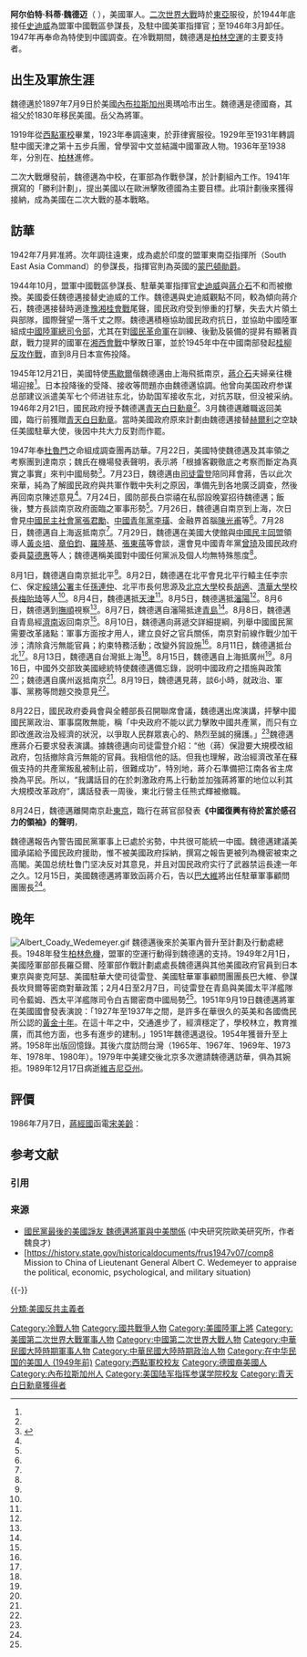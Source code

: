 {{軍人模板
|name=阿尔伯特·科蒂·魏德迈
|birth_date = {{birth date|1897|7|9}}
|birth_place={{US}}[[内布拉斯加州|内布拉斯加州]][[奥马哈_(内布拉斯加州)|奥马哈]]
|death_date= {{death date and age|1989|12|17|1897|7|9}}
|death_place={{US}}[[佛吉尼亚州|佛吉尼亚州]]{{link-en|貝爾沃堡市|Fort Belvoir}}
|placeofburial=[[阿灵顿国家公墓|阿灵顿国家公墓]]
|image=[[File:Albert_C._Wedemeyer.jpg|250px]]
|caption=
|nickname= 
|allegiance={{army|USA}}陆军
|serviceyears=1919年-1951年
|rank=[[File:US-O10_insignia.svg|35px]] [[上將|上將]] 
|commands=盟軍亞洲中國地區參謀長
|unit=
|battles=[[抗日战争|抗日战争]]<br>[[第二次世界大戰|第二次世界大戰]]
|awards=[[总统自由勋章|总统自由勋章]]<br>[[陆军杰出服役勋章_(美国)|陆军杰出服役勋章]]（3次）<br>[[青天白日勋章|青天白日勋章]]
|laterwork=作家
|portrayedby=
}} 
'''阿尔伯特·科蒂·魏德迈'''（{{lang-en|'''Albert Coady Wedemeyer'''}}  {{bd|1897年|7月9日|1989年|12月17日|catIdx=Wedemeyer, Albert}}），美國軍人。[[二次世界大戰|二次世界大戰]]時於[[東亞|東亞]]服役，於1944年底接任[[史迪威|史迪威]]為盟軍中國戰區參謀長，及駐中國美軍指揮官；至1946年3月卸任。1947年再奉命為特使到中國調查。在冷戰期間，魏德邁是[[柏林空運|柏林空運]]的主要支持者。

==出生及軍旅生涯==
魏德邁於1897年7月9日於美國[[內布拉斯加州|內布拉斯加州]]奧瑪哈市出生。魏德邁是德國裔，其祖父於1830年移民美國。岳父為{{tsl|en|Stanley Dunbar Embick}}將軍。

1919年從[[西點軍校|西點軍校]]畢業，1923年奉調遠東，於菲律賓服役。1929年至1931年轉調駐中國天津之第十五步兵團，曾學習中文並結識中國軍政人物。1936年至1938年，分別在{{tsl|de|Command and General Staff School|美國陸軍指揮與參謀作業學院}}、[[柏林|柏林]]{{tsl|de|Preußische Kriegsakademie|普魯士軍事學院}}進修。

二次大戰爆發前，魏德邁為中校，在軍部為作戰參謀，於計劃組內工作。1941年撰寫的「勝利計劃」，提出美國以在歐洲擊敗德國為主要目標。此項計劃後來獲得接納，成為美國在二次大戰的基本戰略。

==訪華==
{{main|中華民國與美國關係}}
1942年7月昇准將。次年調往遠東，成為處於印度的盟軍東南亞指揮所（South East Asia Command）的參謀長，指揮官則為英國的[[路易斯·蒙巴顿|蒙巴頓勛爵]]。

1944年10月，盟軍中國戰區參謀長、駐華美軍指揮官[[史迪威|史迪威]]與[[蔣介石|蔣介石]]不和而被撤換。美國委任魏德邁接替史迪威的工作。魏德邁與史迪威觀點不同，較為傾向蔣介石，魏德邁接替時適逢[[豫湘桂會戰|豫湘桂會戰]]尾聲，國民政府受到慘重的打擊，失去大片領土與部隊，國際聲望一落千丈之際。魏德邁積極協助國民政府抗日，並協助中國陸軍組成[[中國陸軍總司令部|中國陸軍總司令部]]，尤其在對[[國民革命軍|國民革命軍]]在訓練、後勤及裝備的提昇有顯著貢獻，戰力提昇的國軍在[[湘西會戰|湘西會戰]]中擊敗日軍，並於1945年中在中國南部發起[[桂柳反攻作戰|桂柳反攻作戰]]，直到8月日本宣佈投降。

1945年12月21日，美國特使[[馬歇爾|馬歇爾]]偕魏德邁由上海飛抵南京，[[蔣介石|蔣介石]]夫婦亲往機場迎接<ref name=民 />{{rp|7932}}。日本投降後的受降、接收等問題亦由魏德邁協調。他曾向美国政府参谋总部建议派遣美军七个师进驻东北，协助国军接收东北，对抗苏联，但没被采纳。1946年2月21日，國民政府授予魏德邁[[青天白日勳章|青天白日勳章]]<ref name=民/>{{rp|7991}}。3月魏德邁離職返回美國，臨行前獲贈[[青天白日勳章|青天白日勳章]]。當時美國政府原來計劃由魏德邁接替[[赫爾利|赫爾利]]之空缺任美國駐華大使，後因中共大力反對而作罷。

1947年奉[[杜魯門|杜魯門]]之命組成調查團再訪華。7月22日，美國特使魏德邁及其率領之考察團到達南京；魏氏在機場發表聲明，表示將「根據客觀徹底之考察而斷定為真實之事實」來判中國局勢<ref name="民">{{cite book |editors=李新總主編，[[中國社會科學院|中國社會科學院]]近代史研究所[[中華民國史|中華民國史]]研究室編，韓信夫、姜克夫主編 |title=《中華民國史大事記》 |location=[[北京|北京]] |publisher=[[中華書局|中華書局]] |date=2011年7月 }}</ref>{{rp|8387}}。7月23日，魏德邁由[[司徒雷登|司徒雷登]]陪同拜會蔣，告以此次來華，純為了解國民政府與共軍作戰中失利之原因，準備先到各地廣泛調查，然後再回南京陳述意見<ref name=民/>{{rp|8388}}。7月24日，國防部長白崇禧在私邸設晚宴招待魏德邁；飯後，雙方長談南京政府面臨之軍事形勢<ref name=民/>{{rp|8388}}。7月26日，魏德邁自南京到上海，次日會見[[中國民主社會黨|中國民主社會黨]][[張君勵|張君勵]]、[[中國青年黨|中國青年黨]][[李璜|李璜]]、金融界首腦[[陳光甫|陳光甫]]等<ref name=民/>{{rp|8389}}。7月28日，魏德邁自上海返抵南京<ref name=民/>{{rp|8390}}。7月29日，魏德邁在美國大使館與[[中國民主同盟|中國民主同盟]]領導人[[黃炎培|黃炎培]]、[[章伯鈞|章伯鈞]]、[[羅隆基|羅隆基]]、[[張東蓀|張東蓀]]等會談，還會見中國青年黨[[曾琦|曾琦]]及國民政府委員[[莫德惠|莫德惠]]等人；魏德邁稱美國對中國任何黨派及個人均無特殊態度<ref name=民/>{{rp|8390-8391}}。

8月1日，魏德邁自南京抵北平<ref name=民/>{{rp|8392}}。8月2日，魏德邁在北平會見北平行轅主任李宗仁、保定[[綏靖公署|綏靖公署]]主任[[孫連仲|孫連仲]]、北平市長何思源及[[北京大學|北京大學]]校長[[胡適|胡適]]、[[清華大學|清華大學]]校長[[梅貽琦|梅貽琦]]等人<ref name=民/>{{rp|8382}}。8月4日，魏德邁抵[[天津|天津]]<ref name=民/>{{rp|8393}}。8月5日，魏德邁抵[[瀋陽|瀋陽]]<ref name=民/>{{rp|8394}}。8月6日，魏德邁到[[撫順|撫順]]視察<ref name=民/>{{rp|8394}}。8月7日，魏德邁自瀋陽抵達[[青島|青島]]<ref name=民/>{{rp|8395}}。8月8日，魏德邁自青島經[[濟南|濟南]]返回南京<ref name=民/>{{rp|8395}}。8月10日，魏德邁向蔣遞交詳細提綱，列舉中國國民黨需要改革諸點：軍事方面按才用人，建立良好之官兵關係，南京對前線作戰少加干涉；清除貪污無能官員；約束特務活動；改變外貿設施<ref name=民/>{{rp|8395}}。8月11日，魏德邁抵台北<ref name=民/>{{rp|8395}}。8月13日，魏德邁自台灣抵上海<ref name=民/>{{rp|8396}}。8月15日，魏德邁自上海抵廣州<ref name=民/>{{rp|8397}}。8月16日，中國外交部致美國總統特使魏德邁備忘錄，説明中國政府之措施與政策<ref name=民/>{{rp|8397}}；魏德邁自廣州返抵南京<ref name=民/>{{rp|8398}}。8月19日，魏德邁見蔣，談6小時，就政治、軍事、黨務等問題交換意見<ref name=民/>{{rp|8399}}。

8月22日，國民政府委員會與全體部長召開聯席會議，魏德邁出席演講，抨擊中國國民黨政治、軍事腐敗無能，稱「中央政府不能以武力擊敗中國共產黨，而只有立即改進政治及經濟的狀況，以爭取人民群眾衷心的、熱烈至誠的擁護。」<ref name=民/>{{rp|8400}}魏德邁應蔣介石要求發表演講。據魏德邁向司徒雷登介紹：“他（蔣）保證要大規模改組政府，包括撤除貪污無能的官員。我相信他的話。但我也理解，政治經濟改革在蘇俄支持的共產黨叛亂被制止前，很難成功”，特別地，蔣介石準備把江南各省主席換為平民。所以，“我講話目的在於刺激政府馬上行動並加強蔣將軍的地位以利其大規模改革政府”，講話發表一周後，東北行營主任熊式輝被撤職。{{quote|'''事實上，魏德邁這段話原文完全沒有「中國共產黨」這個詞，原文是：「為了恢復及維持人民的信任，中央政府必須立即施行徹底的深遠的政治和經濟的改革。僅有保證不夠。應該知道共產主義（communism）不能被軍事力量消滅」（原話見下面《參考文件》之Mission to China of Lieutenant General Albert C. Wedemeyer to appraise the political, economic, psychological, and military situation）。'''}}

8月24日，魏德邁離開南京赴[[東京|東京]]，臨行在蔣官邸發表'''《中國復興有待於富於感召力的領袖》的聲明'''，{{quote|稱其來華所見是「麻木與怠惰」、「為了恢復及維持人民的信任，中央政府必須立即施行徹底的深遠的政治和經濟的改革」、'''「必須清除貪污無能的官吏，必須承認徒有軍事力量不能消滅共產主義」'''；中國急需的「能振奮人心的領導」，「道德的精神的復興」只能「來自中國內部」<ref name=民/>{{rp|8400}}。}}

魏德邁報告內警告國民黨軍事上已處於劣勢，中共很可能統一中國。魏德邁建議美國承諾給予國民政府援助，惟不被美國政府採納，撰寫之報告更被列為機密被束之高閣。美国总统杜鲁门坚决反对其意見，并且对国民政府实行了武器禁运長達一年之久。12月15日，美國魏德邁將軍致函蔣介石，告以[[巴大維|巴大維]]將出任駐華軍事顧問團團長<ref name=民/>{{rp|8470}}。

{{quotation|魏德邁報告中明確提到：

#'''中國共產黨人在戰時及戰後佔了一個大便宜，即他們對中國老百姓的命運置諸不顧。'''至於國民政府，儘管政府的力量薄弱，卻竭盡所能地保護自由中國區內的人民。中共軍隊或則對日軍進行騷擾，或則對國民政府進行攻擊，為所欲為，毫無顧忌，正像一群陰險豺狼，當中國這頭大象在拒敵受傷時，他們卻乘機來扯大象後腿<ref>魏德邁報告─程之行等譯，頁255</ref>
#正如我的長官馬歇爾將軍一樣，我也曾因史迪威的報告對中國先存偏見。但我所不同於史迪威及馬歇爾的，是我從經驗中得了教益，使我警覺到共產黨的威脅<ref>魏德邁報告 - 程之行等譯，頁256</ref>
#面對如許困難的中國政府，他（蔣介石）曾想把人民從長期窮困中拯救出來，團結起來，可是這種努力，被日本人八年侵略及戰後共黨的破壞所摧殘無遺，如要中國在這種惡劣環境中改革，及實行民主政治，無異是叫一個人在大蕢風時，來修補及油漆屋頂<ref>魏德邁報告─程之行等譯，頁256</ref>}}

==晚年==
[[File:Albert_Coady_Wedemeyer.gif|right]]
魏德邁後來於美軍內晉升至計劃及行動處總長。1948年發生[[柏林危機|柏林危機]]，盟軍的空運行動得到魏德邁的支持。1949年2月1日，美國陸軍部部長羅亞爾、陸軍部作戰計劃處處長魏德邁與其他美國政府官員到日本東京與麥克阿瑟、美國駐華大使司徒雷登、美國駐華軍事顧問團團長巴大維、參謀長坎貝爾等密商對華政策；2月4日至2月7日，司徒雷登在青島與美國太平洋艦隊司令藍姆、西太平洋艦隊司令白吉爾密商中國局勢<ref name=民/>{{rp|8800-8801}}。1951年9月19日魏德邁將軍在美國國會發表演說：「1927年至1937年之間，是許多在華很久的英美和各國僑民所公認的[[國民政府黃金十年|黃金十年]]。在這十年之中，交通進步了，經濟穩定了，學校林立，教育推廣，而其他方面，也多有進步的建制。」1951年魏德邁退役。1954年獲晉升至上將。1958年出版回憶錄。其後六度訪問台灣（1965年、1967年、1969年、1973年、1978年、1980年）。1979年中美建交後北京多次邀請魏德邁訪華，俱為其婉拒。1989年12月17日病逝[[維吉尼亞州|維吉尼亞州]]{{link-en|貝爾沃堡市|Fort Belvoir}}。

==評價==
1986年7月7日，[[蔣經國|蔣經國]]函電[[宋美齡|宋美齡]]：
{{quote|
……魏德邁為二次世界大戰以來碩果僅存之高級將領，如能在其自傳中對當年在華經過有客觀、公正、明辨是非之敍述，當可辯正澄清如《馬歇爾傳》、《[[李宗仁|李宗仁]]傳》等之誣衊譭謗……肅叩　福安　兒　經國跪稟七月七日<ref>[[周美華|周美華]]、[[蕭李居|蕭李居]]編，《蔣經國書信集——與宋美齡往來函電》(下)，[[台北|台北]]「[[國史館|國史館]]」出版，2009年，第703頁</ref>
}}

== 参考文献 ==
=== 引用 ===
{{Reflist|30em}}

=== 来源 ===
{{refbegin}}
* [http://www.ea.sinica.edu.tw/eu_file/12014834103.pdf  國民黨最後的美國諍友 魏德邁將軍與中美關係] {{Wayback|url=http://www.ea.sinica.edu.tw/eu_file/12014834103.pdf |date=20110517031101 }}(中央研究院歐美研究所，作者魏良才)
* [https://history.state.gov/historicaldocuments/frus1947v07/comp8  Mission to China of Lieutenant General Albert C. Wedemeyer to appraise the political, economic, psychological, and military situation)
{{refend}}

{{-}}
{{中国抗日战争}}

{{Authority control}}

{{DEFAULTSORT:Wedemeyer, Albert Coday}}
[[Category:冷戰人物|Category:冷戰人物]]
[[Category:國共戰爭人物|Category:國共戰爭人物]]
[[Category:美國陸軍上將|Category:美國陸軍上將]]
[[Category:美國第二次世界大戰軍事人物|Category:美國第二次世界大戰軍事人物]]
[[Category:中國第二次世界大戰人物|Category:中國第二次世界大戰人物]]
[[Category:中華民國大陸時期軍事人物|Category:中華民國大陸時期軍事人物]]
[[Category:中華民國大陸時期政治人物|Category:中華民國大陸時期政治人物]]
[[Category:在中华民国的美国人_(1949年前)|Category:在中华民国的美国人 (1949年前)]]
[[Category:西點軍校校友|Category:西點軍校校友]]
[[Category:德國裔美國人|Category:德國裔美國人]]
[[Category:內布拉斯加州人|Category:內布拉斯加州人]]
[[Category:美国陆军指挥参谋学院校友|Category:美国陆军指挥参谋学院校友]]
[[Category:青天白日勳章獲得者|Category:青天白日勳章獲得者]]
[[分類:美國反共主義者|分類:美國反共主義者]]